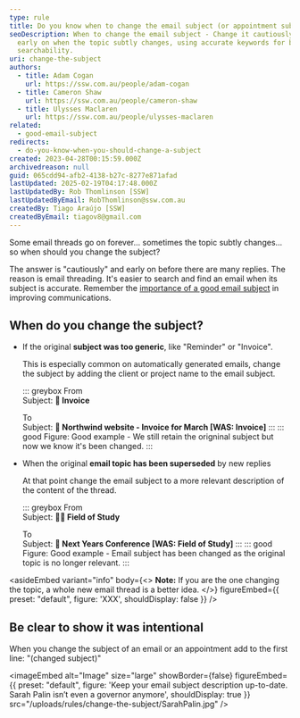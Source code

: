 ```yaml
---
type: rule
title: Do you know when to change the email subject (or appointment subject)?
seoDescription: When to change the email subject - Change it cautiously and
  early on when the topic subtly changes, using accurate keywords for better
  searchability.
uri: change-the-subject
authors:
  - title: Adam Cogan
    url: https://ssw.com.au/people/adam-cogan
  - title: Cameron Shaw
    url: https://ssw.com.au/people/cameron-shaw
  - title: Ulysses Maclaren
    url: https://ssw.com.au/people/ulysses-maclaren
related:
  - good-email-subject
redirects:
  - do-you-know-when-you-should-change-a-subject
created: 2023-04-28T00:15:59.000Z
archivedreason: null
guid: 065cdd94-afb2-4138-b27c-8277e871afad
lastUpdated: 2025-02-19T04:17:48.000Z
lastUpdatedBy: Rob Thomlinson [SSW]
lastUpdatedByEmail: RobThomlinson@ssw.com.au
createdBy: Tiago Araújo [SSW]
createdByEmail: tiagov8@gmail.com
---
```

Some email threads go on forever... sometimes the topic subtly changes... so when should you change the subject?

The answer is "cautiously" and early on before there are many replies. The reason is email threading. It's easier to search and find an email when its subject is accurate.
Remember the [importance of a good email subject](/good-email-subject) in improving communications.

## When do you change the subject?

* If the original **subject was too generic**, like "Reminder" or "Invoice".

  This is especially common on automatically generated emails, change the subject by adding the client or project name to the email subject.

  ::: greybox
  From\
  Subject: **📃 Invoice**

  To\
  Subject: **📃 Northwind website - Invoice for March \[WAS: Invoice]**
  :::
  ::: good
  Figure: Good example - We still retain the origninal subject but now we know it's been changed.
  :::
* When the original **email topic has been superseded** by new replies

  At that point change the email subject to a more relevant description of the content of the thread.

  ::: greybox
  From\
  Subject: **🧑‍🏫 Field of Study**

  To\
  Subject: **🏫 Next Years Conference \[WAS: Field of Study]**
  :::
  ::: good
  Figure: Good example - Email subject has been changed as the original topic is no longer relevant.
  :::

<asideEmbed
  variant="info"
  body={<>
    **Note:** If you are the one changing the topic, a whole new email thread is a better idea.
  </>}
  figureEmbed={{
    preset: "default",
    figure: 'XXX',
    shouldDisplay: false
  }}
/>

## Be clear to show it was intentional

When you change the subject of an email or an appointment add to the first line: "(changed subject)"


<imageEmbed
  alt="Image"
  size="large"
  showBorder={false}
  figureEmbed={{
    preset: "default",
    figure: 'Keep your email subject description up-to-date. Sarah Palin isn’t even a governor anymore',
    shouldDisplay: true
  }}
  src="/uploads/rules/change-the-subject/SarahPalin.jpg"
/>
